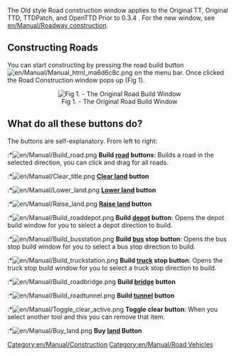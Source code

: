 The Old style Road construction window applies to the Original TT, Original TTD, TTDPatch, and OpenTTD Prior to 0.3.4 . For the new window, see [[en/Manual/Roadway construction]].

==Constructing Roads==
You can start constructing by pressing the road build button [[File:en/Manual/Manual html ma6d6c8c.png]] on the menu bar. Once clicked the Road Construction window pops up (Fig 1). 

<center>[[File:en/Archive/Manual/Road construction.png|center|frame|Fig 1. - The Original Road Build Window]]
</center>

==What do all these buttons do?==
The buttons are self-explanatory. From left to right:

:*[[File:en/Manual/Build road.png]] '''Build [[en/Manual/Roadway construction|road]] buttons''': Builds a road in the selected direction, you can click and drag for all roads.
:*[[File:en/Manual/Clear title.png]] '''[[en/Manual/Landscaping|Clear land]] button'''
:*[[File:en/Manual/Lower land.png]] '''[[en/Manual/Landscaping|Lower land]] button'''
:*[[File:en/Manual/Raise land.png]] '''[[en/Manual/Landscaping|Raise land]] button'''
:*[[File:en/Manual/Build roaddepot.png]] '''Build [[en/Manual/Depots|depot]] button''': Opens the depot build window for you to select a depot direction to build.
:*[[File:en/Manual/Build busstation.png]] '''Build [[en/Manual/Roadway construction|bus]] stop button''': Opens the bus stop build window for you to select a bus stop direction to build.
:*[[File:en/Manual/Build truckstation.png]] '''Build [[en/Manual/Roadway construction|truck]] stop button''': Opens the truck stop build window for you to select a truck stop direction to build.
:*[[File:en/Manual/Build roadbridge.png]] '''Build [[en/Manual/Bridges|bridge]] button'''
:*[[File:en/Manual/Build roadtunnel.png]] '''Build [[en/Manual/Tunnels|tunnel]] button'''
:*[[File:en/Manual/Toggle clear active.png]] '''Toggle clear button''': When you select another tool and this you can remove that item.
:*[[File:en/Manual/Buy land.png]] '''Buy [[en/Manual/Land|land]] Button'''
[[Category:en/Manual/Construction]]
[[Category:en/Manual/Road Vehicles]]